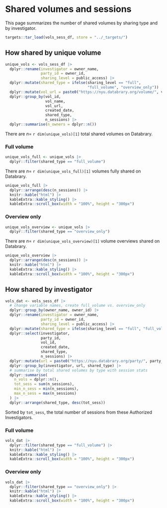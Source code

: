 # Shared volumes and sessions

This page summarizes the number of shared volumes by sharing type and by investigator.

```r
targets::tar_load(vols_sess_df, store = "../_targets/")
```

## How shared by unique volume {-}

```r
unique_vols <- vols_sess_df |>
  dplyr::rename(investigator = owner_name,
                party_id = owner_id,
                sharing_level = public_access) |>
  dplyr::mutate(shared_type = ifelse(sharing_level == "full",
                                     "full_volume", "overview_only")) |>
  dplyr::mutate(vol_url = paste0("https://nyu.databrary.org/volume/", vol_id)) |>
  dplyr::group_by(vol_id,
                  vol_name,
                  vol_url,
                  created_date,
                  shared_type,
                  n_sessions) |>
  dplyr::summarise(n_owners = dplyr::n())
```

There are $n=$ `r dim(unique_vols)[1]` total shared volumes on Databrary.

### Full volume {-}

```r
unique_vols_full <- unique_vols |>
  dplyr::filter(shared_type == "full_volume")
```

There are $n=$ `r dim(unique_vols_full)[1]` volumes fully shared on Databrary.

```r
unique_vols_full |>
  dplyr::arrange(desc(n_sessions)) |>
  knitr::kable("html") |>
  kableExtra::kable_styling() |>
  kableExtra::scroll_box(width = "100%", height = "300px")
```

### Overview only {-}

```r
unique_vols_overview <- unique_vols |>
  dplyr::filter(shared_type == "overview_only")
```

There are $n=$ `r dim(unique_vols_overview)[1]` volume overviews shared on Databrary.

```r
unique_vols_overview |>
  dplyr::arrange(desc(n_sessions)) |>
  knitr::kable("html") |>
  kableExtra::kable_styling() |>
  kableExtra::scroll_box(width = "100%", height = "300px")
```

## How shared by investigator {-}

```r
vols_dat <- vols_sess_df |>
  # change variable names, create full_volume vs. overview_only
  dplyr::group_by(owner_name, owner_id) |>
  dplyr::rename(investigator = owner_name,
                party_id = owner_id,
                sharing_level = public_access) |>
  dplyr::mutate(shared_type = ifelse(sharing_level == "full", "full_volume", "overview_only")) |>
  dplyr::select(investigator,
                party_id,
                vol_id,
                created_date,
                shared_type,
                n_sessions) |>
  dplyr::mutate(url = paste0("https://nyu.databrary.org/party/", party_id)) |>
  dplyr::group_by(investigator, url, shared_type) |>
  # summarise by total shared volumes by type with session stats
  dplyr::summarise(
    n_vols = dplyr::n(),
    tot_sess = sum(n_sessions),
    min_n_sess = min(n_sessions),
    max_n_sess = max(n_sessions)
  ) |>
  dplyr::arrange(shared_type, desc(tot_sess))
```

Sorted by `tot_sess`, the total number of sessions from these Authorized Investigators.

### Full volume {-}

```r
vols_dat |>
  dplyr::filter(shared_type == "full_volume") |>
  knitr::kable("html") |>
  kableExtra::kable_styling() |>
  kableExtra::scroll_box(width = "100%", height = "300px")
```

### Overview only {-}

```r
vols_dat |>
  dplyr::filter(shared_type == "overview_only") |>
  knitr::kable("html") |>
  kableExtra::kable_styling() |>
  kableExtra::scroll_box(width = "100%", height = "300px")
```
